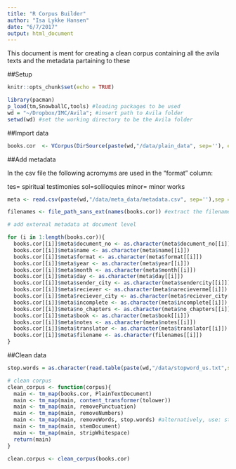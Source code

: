 ```yaml
---
title: "R Corpus Builder"
author: "Isa Lykke Hansen"
date: "6/7/2017"
output: html_document
---
```


This document is ment for creating a clean corpus containing all the avila texts and the metadata partaining to these

##Setup
```r
knitr::opts_chunk$set(echo = TRUE)

library(pacman)
p_load(tm,SnowballC,tools) #loading packages to be used
wd = "~/Dropbox/IMC/Avila"; #insert path to Avila folder
setwd(wd) #set the working directory to be the Avila folder

```

##Import data
```r

books.cor  <- VCorpus(DirSource(paste(wd,"/data/plain_data", sep=''), encoding = "UTF-8"), readerControl = list(language = "lat")) #import all texts in the plain data folder to a SimpleCorpus

```

##Add metadata

In the csv file the following acromyms are used in the "format" column:

tes= spiritual testimonies
sol=soliloquies
minor= minor works

```r
meta <- read.csv(paste(wd,"/data/meta_data/metadata.csv", sep=''),sep = ";") #import the metadata

filenames <- file_path_sans_ext(names(books.cor)) #extract the filenames without the ending

# add external metadata at document level

for (i in 1:length(books.cor)){
  books.cor[[i]]$meta$document_no <- as.character(meta$document_no[[i]])
  books.cor[[i]]$meta$name <- as.character(meta$name[[i]])
  books.cor[[i]]$meta$format <- as.character(meta$format[[i]])
  books.cor[[i]]$meta$year <- as.character(meta$year[[i]])
  books.cor[[i]]$meta$month <- as.character(meta$month[[i]])
  books.cor[[i]]$meta$day <- as.character(meta$day[[i]])
  books.cor[[i]]$meta$sender_city <- as.character(meta$sendercity[[i]])
  books.cor[[i]]$meta$reciever <- as.character(meta$narecieverme[[i]])
  books.cor[[i]]$meta$reciever_city <- as.character(meta$reciever_city[[i]])
  books.cor[[i]]$meta$incomplete <- as.character(meta$incomplete[[i]])
  books.cor[[i]]$meta$no_chapters <- as.character(meta$no_chapters[[i]])
  books.cor[[i]]$meta$book <- as.character(meta$book[[i]])
  books.cor[[i]]$meta$notes <- as.character(meta$notes[[i]])
  books.cor[[i]]$meta$translator <- as.character(meta$translator[[i]])
  books.cor[[i]]$meta$filename <- as.character(filenames[[i]])
}

```

##Clean data
```r

stop.words = as.character(read.table(paste(wd,"/data/stopword_us.txt",sep=''))[,1]) #import our own, more elaborate list of words to be removed from the text

# clean corpus
clean_corpus <- function(corpus){
  main <- tm_map(books.cor, PlainTextDocument)
  main <- tm_map(main, content_transformer(tolower))
  main <- tm_map(main, removePunctuation)
  main <- tm_map(main, removeNumbers)
  main <- tm_map(main, removeWords, stop.words) #alternatively, use: stopwords("english")
  main <- tm_map(main, stemDocument)
  main <- tm_map(main, stripWhitespace)
  return(main)
}

clean.corpus <- clean_corpus(books.cor)

```
